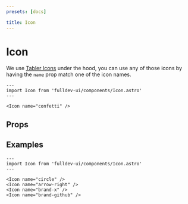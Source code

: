 ```yaml
---
presets: [docs]

title: Icon
---
```


# Icon

We use [Tabler Icons](https://tablericons.com/) under the hood, you can use any of those icons by having the `name` prop match one of the icon names.

```astro live
---
import Icon from 'fulldev-ui/components/Icon.astro'
---

<Icon name="confetti" />
```


## Props

<PropsTable />

## Examples

```astro live
---
import Icon from 'fulldev-ui/components/Icon.astro'
---

<Icon name="circle" />
<Icon name="arrow-right" />
<Icon name="brand-x" />
<Icon name="brand-github" />
```
